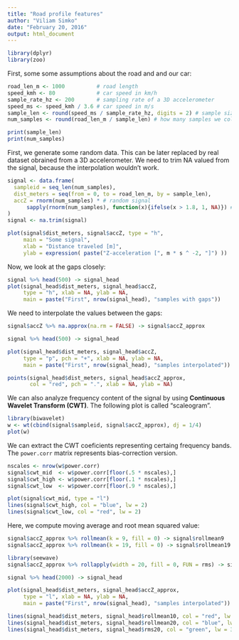 ```yaml
---
title: "Road profile features"
author: "Viliam Simko"
date: "February 20, 2016"
output: html_document
---
```


```r
library(dplyr)
library(zoo)
```


First, some some assumptions about the road and and our car:
```r
road_len_m <- 1000          # road length
speed_kmh <- 80             # car speed in km/h
sample_rate_hz <- 200       # sampling rate of a 3D accelerometer
speed_ms <- speed_kmh / 3.6 # car speed in m/s
sample_len <- round(speed_ms / sample_rate_hz, digits = 2) # sample size
num_samples <- round(road_len_m / sample_len) # how many samples we collected

print(sample_len)
print(num_samples)
```

First, we generate some random data. This can be later replaced by real dataset
obrained from a 3D accelerometer. We need to trim NA valued from the signal,
because the interpolation wouldn't work.

```r
signal <- data.frame(
  sampleid = seq_len(num_samples),
  dist_meters = seq(from = 0, to = road_len_m, by = sample_len),
  accZ = rnorm(num_samples) * # random signal
      sapply(rnorm(num_samples), function(x){ifelse(x > 1.8, 1, NA)}) # random gaps
)
signal <- na.trim(signal)

plot(signal$dist_meters, signal$accZ, type = "h",
     main = "Some signal",
     xlab = "Distance traveled [m]",
     ylab = expression( paste("Z-acceleration [", m * s ^ -2, "]") ))
```

Now, we look at the gaps closely:
```r
signal %>% head(500) -> signal_head
plot(signal_head$dist_meters, signal_head$accZ,
     type = "h", xlab = NA, ylab = NA,
     main = paste("First", nrow(signal_head), "samples with gaps"))
```

We need to interpolate the values between the gaps:
```r
signal$accZ %>% na.approx(na.rm = FALSE) -> signal$accZ_approx
```

```r
signal %>% head(500) -> signal_head

plot(signal_head$dist_meters, signal_head$accZ,
     type = "p", pch = "+", xlab = NA, ylab = NA,
     main = paste("First", nrow(signal_head), "samples interpolated"))

points(signal_head$dist_meters, signal_head$accZ_approx,
       col = "red", pch = ".", xlab = NA, ylab = NA)
```

We can also analyze frequency content of the signal by using **Continuous Wavelet Transform (CWT)**. The following plot is called "scaleogram".
```r
library(biwavelet)
w <- wt(cbind(signal$sampleid, signal$accZ_approx), dj = 1/4)
plot(w)
```

We can extract the CWT coeficients representing certaing frequency bands.
The `power.corr` matrix represents bias-correction version.
```r
nscales <- nrow(w$power.corr)
signal$cwt_mid  <- w$power.corr[floor(.5 * nscales),]
signal$cwt_high <- w$power.corr[floor(.1 * nscales),]
signal$cwt_low  <- w$power.corr[floor(.9 * nscales),]

plot(signal$cwt_mid, type = "l")
lines(signal$cwt_high, col = "blue", lw = 2)
lines(signal$cwt_low, col = "red", lw = 2)
```

Here, we compute moving average and root mean squared value:

```r
signal$accZ_approx %>% rollmean(k = 9, fill = 0) -> signal$rollmean9
signal$accZ_approx %>% rollmean(k = 19, fill = 0) -> signal$rollmean19

library(seewave)
signal$accZ_approx %>% rollapply(width = 20, fill = 0, FUN = rms) -> signal$rms20
```

```r
signal %>% head(2000) -> signal_head

plot(signal_head$dist_meters, signal_head$accZ_approx,
     type = "l", xlab = NA, ylab = NA,
     main = paste("First", nrow(signal_head), "samples interpolated"))

lines(signal_head$dist_meters, signal_head$rollmean10, col = "red", lw = 3)
lines(signal_head$dist_meters, signal_head$rollmean20, col = "blue", lw = 3)
lines(signal_head$dist_meters, signal_head$rms20, col = "green", lw = 3)
```
